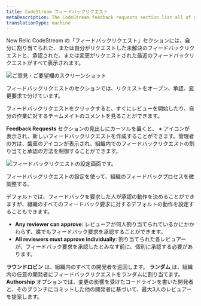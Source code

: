 ```yaml
---
title: CodeStream フィードバックリクエスト
metaDescription: The CodeStream feedback requests section list all of your open feedback requests.
translationType: machine
---
```


New Relic CodeStream の「フィードバックリクエスト」セクションには、自分に割り当てられた、または自分がリクエストした未解決のフィードバックリクエストと、承認された、または変更がリクエストされた最近のフィードバックリクエストがすべて表示されます。

![ご意見・ご要望欄のスクリーンショット](/images/FRSection1.png "フィードバック・リクエスト・セクション") <figcaption>フィードバックリクエストのセクションでは、リクエストをオープン、承認、変更要求で分けています。</figcaption>

フィードバックリクエストをクリックすると、すぐにレビューを開始したり、自分の作業に対するチームメイトのコメントを見ることができます。

**Feedback Requests** セクションの見出しにカーソルを置くと、 **+** アイコンが表示され、新しいフィードバックリクエストを作成することができます。管理者の方は、歯車のアイコンが表示され、組織内でのフィードバックリクエストの割り当てと承認の方法を制御することができます。

![フィードバックリクエストの設定画面です。](/images/FRTeamSettings.png "フィードバックリクエスト設定") <figcaption>フィードバックリクエストの設定を使って、組織のフィードバックプロセスを微調整する。</figcaption>

デフォルトでは、フィードバックを要求した人が承認の動作を決めることができますが、組織のすべてのフィードバック要求に対するデフォルトの動作を設定することもできます。

* **Any reviewer can approve**: レビューアが何人割り当てられているかにかかわらず、誰でもフィードバック要求を承認することができます。
* **All reviewers must approve individually**: 割り当てられた各レビュアーが、フィードバック要求を承認したとみなす前に、個別に承認する必要があります。

**ラウンドロビン** は、組織内のすべての開発者を巡回します。 **ランダム** は、組織内の任意の開発者にフィードバックリクエストをランダムに割り当てます。 **Authorship** オプションでは、変更の影響を受けたコードラインを書いた開発者と、そのブランチにコミットした他の開発者に基づいて、最大3人のレビュアーを提案します。